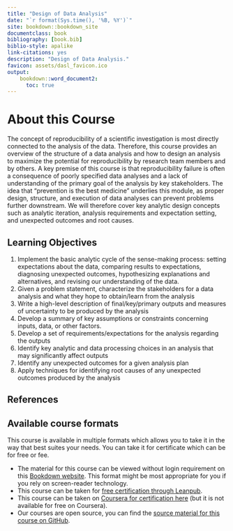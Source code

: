```yaml
---
title: "Design of Data Analysis"
date: "`r format(Sys.time(), '%B, %Y')`"
site: bookdown::bookdown_site
documentclass: book
bibliography: [book.bib]
biblio-style: apalike
link-citations: yes
description: "Design of Data Analysis."
favicon: assets/dasl_favicon.ico
output:
    bookdown::word_document2:
      toc: true
---
```


# About this Course {-}

The concept of reproducibility of a scientific investigation is most directly connected to the analysis of the data. Therefore, this course provides an overview of the structure of a data analysis and how to design an analysis to maximize the potential for reproducibility by research team members and by others. A key premise of this course is that reproducibility failure is often a consequence of poorly specified data analyses and a lack of understanding of the primary goal of the analysis by key stakeholders. The idea that “prevention is the best medicine” underlies this module, as proper design, structure, and execution of data analyses can prevent problems further downstream. We will therefore cover key analytic design concepts such as analytic iteration, analysis requirements and expectation setting, and unexpected outcomes and root causes. 

## Learning Objectives

1. Implement the basic analytic cycle of the sense-making process: setting expectations about the data, comparing results to expectations, diagnosing unexpected outcomes, hypothesizing explanations and alternatives, and revising our understanding of the data.
2. Given a problem statement, characterize the stakeholders for a data analysis and what they hope to obtain/learn from the analysis
3. Write a high-level description of final/key/primary outputs and measures of uncertainty to be produced by the analysis
4. Develop a summary of key assumptions or constraints concerning inputs, data, or other factors.
5. Develop a set of requirements/expectations for the analysis regarding the outputs
6. Identify key analytic and data processing choices in an analysis that may significantly affect outputs
7. Identify any unexpected outcomes for a given analysis plan
8. Apply techniques for identifying root causes of any unexpected outcomes produced by the analysis 

## References


## Available course formats

This course is available in multiple formats which allows you to take it in the way that best suites your needs. You can take it for certificate which can be for free or fee.

- The material for this course can be viewed without login requirement on this [Bookdown website](LINK HERE). This format might be most appropriate for you if you rely on screen-reader technology.
- This course can be taken for [free certification through Leanpub](LINK HERE).
- This course can be taken on [Coursera for certification here](LINK HERE) (but it is not available for free on Coursera).
- Our courses are open source, you can find the [source material for this course on GitHub](LINK HERE).
